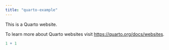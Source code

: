 ```yaml
---
title: "quarto-example"
---
```


This is a Quarto website.

To learn more about Quarto websites visit <https://quarto.org/docs/websites>.

```r
1 + 1
```
